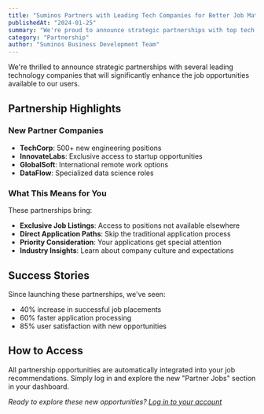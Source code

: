 ```yaml
---
title: "Suminos Partners with Leading Tech Companies for Better Job Matching"
publishedAt: "2024-01-25"
summary: "We're proud to announce strategic partnerships with top tech companies to provide exclusive job opportunities and better career matching for our users."
category: "Partnership"
author: "Suminos Business Development Team"
---
```


We're thrilled to announce strategic partnerships with several leading technology companies that will significantly enhance the job opportunities available to our users.

## Partnership Highlights

### New Partner Companies

- **TechCorp**: 500+ new engineering positions
- **InnovateLabs**: Exclusive access to startup opportunities
- **GlobalSoft**: International remote work options
- **DataFlow**: Specialized data science roles

### What This Means for You

These partnerships bring:

- **Exclusive Job Listings**: Access to positions not available elsewhere
- **Direct Application Paths**: Skip the traditional application process
- **Priority Consideration**: Your applications get special attention
- **Industry Insights**: Learn about company culture and expectations

## Success Stories

Since launching these partnerships, we've seen:

- 40% increase in successful job placements
- 60% faster application processing
- 85% user satisfaction with new opportunities

## How to Access

All partnership opportunities are automatically integrated into your job recommendations. Simply log in and explore the new "Partner Jobs" section in your dashboard.

_Ready to explore these new opportunities? [Log in to your account](/login)_

